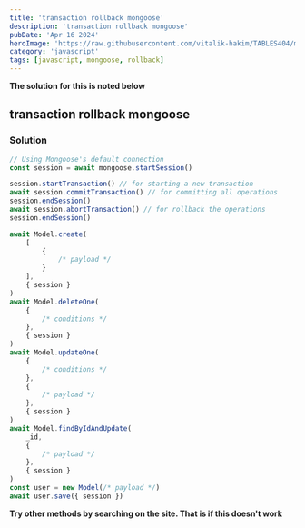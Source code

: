 ```yaml
---
title: 'transaction rollback mongoose'
description: 'transaction rollback mongoose'
pubDate: 'Apr 16 2024'
heroImage: 'https://raw.githubusercontent.com/vitalik-hakim/TABLES404/main/error_b/JavaScript.png'
category: 'javascript'
tags: [javascript, mongoose, rollback]
---
```


**The solution for this is noted below**

## transaction rollback mongoose

### Solution

```javascript
// Using Mongoose's default connection
const session = await mongoose.startSession()

session.startTransaction() // for starting a new transaction
await session.commitTransaction() // for committing all operations
session.endSession()
await session.abortTransaction() // for rollback the operations
session.endSession()

await Model.create(
	[
		{
			/* payload */
		}
	],
	{ session }
)
await Model.deleteOne(
	{
		/* conditions */
	},
	{ session }
)
await Model.updateOne(
	{
		/* conditions */
	},
	{
		/* payload */
	},
	{ session }
)
await Model.findByIdAndUpdate(
	_id,
	{
		/* payload */
	},
	{ session }
)
const user = new Model(/* payload */)
await user.save({ session })
```

**Try other methods by searching on the site. That is if this doesn't work**
